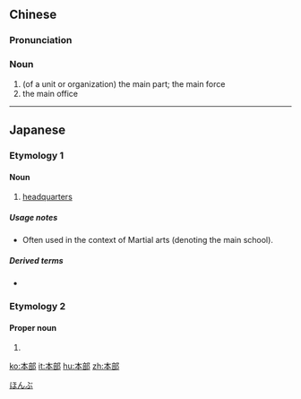 ==Chinese==
{{zh-forms}}

===Pronunciation===
{{zh-pron
|m=běnbù
|c=bun2 bou6
|mn=pún-pō͘
|cat=n
}}

===Noun===
{{zh-noun}}

# (of a unit or organization) the main part; the main force
# the main office

----

==Japanese==

===Etymology 1===
{{ja-kanjitab|ほん|ぶ|yomi=on}}

====Noun====
{{ja-noun|ほんぶ}}

# [[headquarters]]

=====Usage notes=====
* Often used in the context of Martial arts (denoting the main school).

=====Derived terms=====
* {{l|ja|本部道場}}

===Etymology 2===
{{ja-kanjitab|もと|ぶ}}

====Proper noun====
{{ja-pos|もとぶ|proper}}

# {{surname|lang=ja|sort=もとぶ}}

[[Category:ja:Martial arts|ほんぶ]]

[[ko:本部]]
[[it:本部]]
[[hu:本部]]
[[zh:本部]]